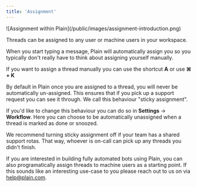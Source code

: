 ```yaml
---
title: 'Assignment'
---
```


<Frame>![Assignment within Plain](/public/images/assignment-introduction.png)</Frame>

Threads can be assigned to any user or machine users in your workspace.

When you start typing a message, Plain will automatically assign you so you typically don't really have to think about assigning yourself manually.

If you want to assign a thread manually you can use the shortcut **A** or use **⌘ + K**

By default in Plain once you are assigned to a thread, you will never be automatically un-assigned. This ensures that if you pick up a support request you can see it through. We call this behaviour "sticky assignment".

If you'd like to change this behaviour you can do so in **Settings** → **Workflow**. Here you can choose to be automatically unassigned when a thread is marked as done or snoozed.

We recommend turning sticky assignment off if your team has a shared support rotas. That way, whoever is on-call can pick up any threads you didn't finish.

If you are interested in building fully automated bots using Plain, you can also programatically assign threads to machine users as a starting point. If this sounds like an interesting use-case to you please reach out to us on via help@plain.com.
